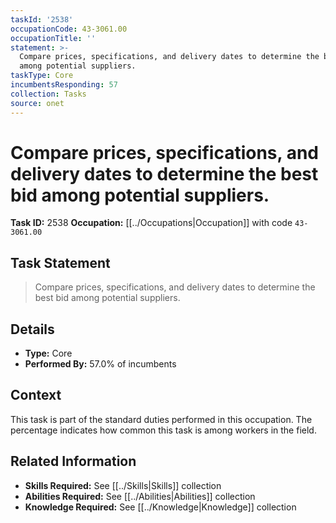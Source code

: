 ```yaml
---
taskId: '2538'
occupationCode: 43-3061.00
occupationTitle: ''
statement: >-
  Compare prices, specifications, and delivery dates to determine the best bid
  among potential suppliers.
taskType: Core
incumbentsResponding: 57
collection: Tasks
source: onet
---
```

# Compare prices, specifications, and delivery dates to determine the best bid among potential suppliers.

**Task ID:** 2538
**Occupation:** [[../Occupations|Occupation]] with code `43-3061.00`

## Task Statement

> Compare prices, specifications, and delivery dates to determine the best bid among potential suppliers.

## Details

- **Type:** Core
- **Performed By:** 57.0% of incumbents

## Context

This task is part of the standard duties performed in this occupation. The percentage indicates how common this task is among workers in the field.

## Related Information

- **Skills Required:** See [[../Skills|Skills]] collection
- **Abilities Required:** See [[../Abilities|Abilities]] collection
- **Knowledge Required:** See [[../Knowledge|Knowledge]] collection
